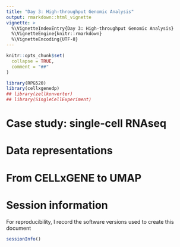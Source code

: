 ```yaml
---
title: "Day 3: High-throughput Genomic Analysis"
output: rmarkdown::html_vignette
vignette: >
  %\VignetteIndexEntry{Day 3: High-throughput Genomic Analysis}
  %\VignetteEngine{knitr::rmarkdown}
  %\VignetteEncoding{UTF-8}
---
```


```r
knitr::opts_chunk$set(
  collapse = TRUE,
  comment = "##"
)
```

```r
library(RPG520)
library(cellxgenedp)
## library(zellkonverter)
## library(SingleCellExperiment)
```

# Case study: single-cell RNAseq

# Data representations

# From CELLxGENE to UMAP

# Session information {.unnumbered}

For reproducibility, I record the software versions used to create
this document

```r
sessionInfo()
```

